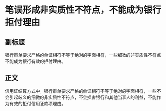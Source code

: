 # 笔误形成非实质性不符点，不能成为银行拒付理由
## 副标题
银行审单要求严格的单证相符不等于绝对的字面相符，一些细微的非实质性不符点不能成为银行有效的拒付理由。
## 正文
信用证结算方式中，银行审单要求严格的单证相符不等于绝对的字面相符，一些不会引起歧义的细微的非实质性不符点，不会损害银行和其他当事人的利益，不能作为有效的拒付信用证款项理由。